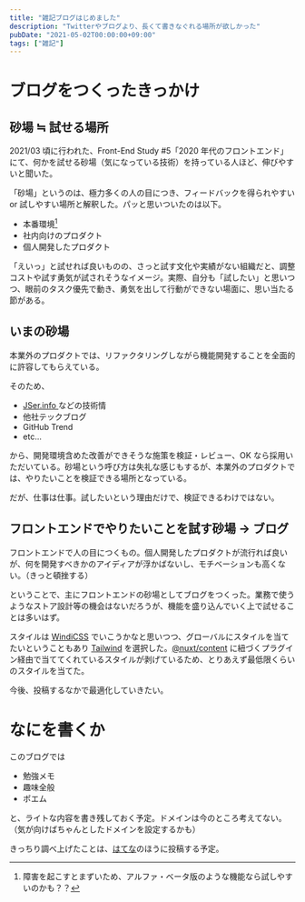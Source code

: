 ```yaml
---
title: "雑記ブログはじめました"
description: "Twitterやブログより、長くて書きなぐれる場所が欲しかった"
pubDate: "2021-05-02T00:00:00+09:00"
tags: ["雑記"]
---
```



# ブログをつくったきっかけ

## 砂場 ≒ 試せる場所

2021/03 頃に行われた、Front-End Study #5「2020 年代のフロントエンド」にて、何かを試せる砂場（気になっている技術）を持っている人ほど、伸びやすいと聞いた。

<LinkCard url="https://forkwell.connpass.com/event/205227/" />

「砂場」というのは、極力多くの人の目につき、フィードバックを得られやすい or 試しやすい場所と解釈した。パッと思いついたのは以下。

- 本番環境[^1]
- 社内向けのプロダクト
- 個人開発したプロダクト

[^1]: 障害を起こすとまずいため、アルファ・ベータ版のような機能なら試しやすいのかも？？

「えいっ」と試せれば良いものの、さっと試す文化や実績がない組織だと、調整コストや試す勇気が試されそうなイメージ。実際、自分も「試したい」と思いつつ、眼前のタスク優先で動き、勇気を出して行動ができない場面に、思い当たる節がある。

## いまの砂場

本業外のプロダクトでは、リファクタリングしながら機能開発することを全面的に許容してもらえている。

そのため、

- <a href="https://jser.info/" target="_blank" rel="noopener">
    JSer.info
  </a> などの技術情
- 他社テックブログ
- GitHub Trend
- etc...

から、開発環境含めた改善ができそうな施策を検証・レビュー、OK なら採用いただいている。砂場という呼び方は失礼な感じもするが、本業外のプロダクトでは、やりたいことを検証できる場所となっている。

だが、仕事は仕事。試したいという理由だけで、検証できるわけではない。

## フロントエンドでやりたいことを試す砂場 -> ブログ

フロントエンドで人の目につくもの。個人開発したプロダクトが流行れば良いが、何を開発すべきかのアイディアが浮かばないし、モチベーションも高くない。（きっと頓挫する）

ということで、主にフロントエンドの砂場としてブログをつくった。業務で使うようなストア設計等の機会はないだろうが、機能を盛り込んでいく上で試せることは多いはず。

スタイルは [WindiCSS](https://github.com/windicss/windicss) でいこうかなと思いつつ、グローバルにスタイルを当てたいということもあり [Tailwind](https://tailwindcss.com/) を選択した。[@nuxt/content](https://content.nuxtjs.org/ja/) に紐づくプラグイン経由で当ててくれているスタイルが剥げているため、とりあえず最低限くらいのスタイルを当てた。

今後、投稿するなかで最適化していきたい。

# なにを書くか

このブログでは

- 勉強メモ
- 趣味全般
- ポエム

と、ライトな内容を書き残しておく予定。ドメインは今のところ考えてない。（気が向けばちゃんとしたドメインを設定するかも）

きっちり調べ上げたことは、<a href="https://kic-yuuki.hatenablog.com/" target="_blank" rel="noopener">はてな</a>のほうに投稿する予定。
